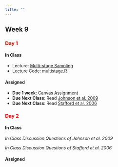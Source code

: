```yaml
---
title: ""
---
```


## Week 9

### [Day 1]{style="color:red;"}

#### **In Class**

- Lecture: <a href="/FW552/multistage.qmd">Multi-stage Sampling</a> 
- Lecture Code: <a href="/FW552/multistage.R">multistage.R</a>


#### **Assigned**

- **Due 1 week**: [Canvas Assignment](https://colostate.instructure.com/courses/212614/assignments/2897487)
- **Due Next Class**: Read <a href="/readings552/Johnson et al. 2009.pdf">Johnson et al. 2009</a>
- **Due Next Class**: Read <a href="/readings552/Stafford et al. 2006.pdf">Stafford et al. 2006</a>
<!-- - **Due 1 week:** [Canvas Assignment](https://colostate.instructure.com/courses/212614/assignments/2821522): Book Problem, Chapter 5, problems 1 and 3 -->

### [Day 2]{style="color:red;"}

#### **In Class**

*In Class Discussion Questions of Johnson et al. 2009*

*In Class Discussion Questions of Stafford et al. 2006*

#### **Assigned** 

<!-- - **Due Next Class**: Read <a href="/readings552/Sampling - 2012 - Thompson.pdf">Thompson Chapter 11 </a>  -->